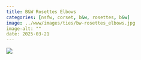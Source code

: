 ```yaml
---
title: B&W Rosettes Elbows
categories: [nsfw, corset, b&w, rosettes, b&w]
image: ../www/images/ties/bw-rosettes_elbows.jpg
image-alt: ""
date: 2025-03-21
---
```



![](../www/images/ties/bw-rosettes_elbows.jpg)

